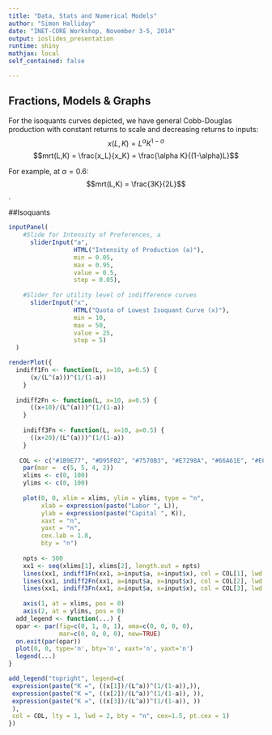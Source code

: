 ```yaml
---
title: "Data, Stats and Numerical Models"
author: "Simon Halliday"
date: "INET-CORE Workshop, November 3-5, 2014"
output: ioslides_presentation
runtime: shiny
mathjax: local
self_contained: false

---
```


## Fractions, Models \& Graphs
For the isoquants curves depicted, we have general Cobb-Douglas production with constant returns to scale and decreasing returns to inputs:  
$$x(L,K)= L^\alpha K^{1-\alpha}$$
$$mrt(L,K) = \frac{x_L}{x_K} = \frac{\alpha K}{(1-\alpha)L}$$

For example, at $\alpha = 0.6$: 
$$mrt(L,K) = \frac{3K}{2L}$$. 

##Isoquants
```r
inputPanel(
    #Slide for Intensity of Preferences, a
      sliderInput("a",
                  HTML("Intensity of Production (a)"),
                  min = 0.05,
                  max = 0.95,
                  value = 0.5,
                  step = 0.05),
      
    #Slider for utility level of indifference curves
      sliderInput("x",
                  HTML("Quota of Lowest Isoquant Curve (x)"),
                  min = 10,
                  max = 50,
                  value = 25,
                  step = 5)
  )

renderPlot({
  indiff1Fn <- function(L, x=10, a=0.5) {
      (x/(L^(a)))^(1/(1-a))
    }
  
  indiff2Fn <- function(L, x=10, a=0.5) {
      ((x+10)/(L^(a)))^(1/(1-a))
    }
  
    indiff3Fn <- function(L, x=10, a=0.5) {
      ((x+20)/(L^(a)))^(1/(1-a))
    }
  
   COL <- c("#1B9E77", "#D95F02", "#7570B3", "#E7298A", "#66A61E", "#E6AB02", "#A6761D", "#666666")
    par(mar =  c(5, 5, 4, 2))
    xlims <- c(0, 100)
    ylims <- c(0, 100)
    
    plot(0, 0, xlim = xlims, ylim = ylims, type = "n",
         xlab = expression(paste("Labor ", L)),
         ylab = expression(paste("Capital ", K)),
         xaxt = "n", 
         yaxt = "n", 
         cex.lab = 1.8, 
         bty = "n")
    
    npts <- 500
    xx1 <- seq(xlims[1], xlims[2], length.out = npts)
    lines(xx1, indiff1Fn(xx1, a=input$a, x=input$x), col = COL[1], lwd = 4)
    lines(xx1, indiff2Fn(xx1, a=input$a, x=input$x), col = COL[2], lwd = 4)
    lines(xx1, indiff3Fn(xx1, a=input$a, x=input$x), col = COL[3], lwd = 4)
    
    axis(1, at = xlims, pos = 0)
    axis(2, at = ylims, pos = 0)
  add_legend <- function(...) {
  opar <- par(fig=c(0, 1, 0, 1), oma=c(0, 0, 0, 0), 
              mar=c(0, 0, 0, 0), new=TRUE)
  on.exit(par(opar))
  plot(0, 0, type='n', bty='n', xaxt='n', yaxt='n')
  legend(...)
}

add_legend("topright", legend=c(
 expression(paste("K =", ((x[1])/(L^a))^(1/(1-a)),)), 
 expression(paste("K =", ((x[2])/(L^a))^(1/(1-a)), )),
 expression(paste("K =", ((x[3])/(L^a))^(1/(1-a)), ))
 ),
 col = COL, lty = 1, lwd = 2, bty = "n", cex=1.5, pt.cex = 1)
})
```